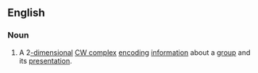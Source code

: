==English==
{{wikipedia}}

===Noun===
{{en-noun|es|head=[[Cayley]] [[complex]]}}
# {{lb|en|mathematics}} A 2[[-dimensional]] [[CW complex]] [[encode|encoding]] [[information]] about a [[group]] and its [[presentation]].
